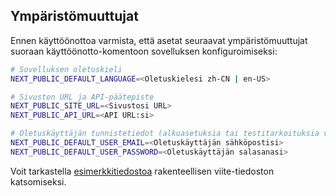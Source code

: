 ## Ympäristömuuttujat

Ennen käyttöönottoa varmista, että asetat seuraavat ympäristömuuttujat suoraan käyttöönotto-komentoon sovelluksen konfiguroimiseksi:

```bash
# Sovelluksen oletuskieli
NEXT_PUBLIC_DEFAULT_LANGUAGE=<Oletuskielesi zh-CN | en-US>

# Sivuston URL ja API-päätepiste
NEXT_PUBLIC_SITE_URL=<Sivustosi URL>
NEXT_PUBLIC_API_URL=<API URL:si>

# Oletuskäyttäjän tunnistetiedot (alkuasetuksia tai testitarkoituksia varten)
NEXT_PUBLIC_DEFAULT_USER_EMAIL=<Oletuskäyttäjän sähköpostisi>
NEXT_PUBLIC_DEFAULT_USER_PASSWORD=<Oletuskäyttäjän salasanasi>
```

Voit tarkastella [esimerkkitiedostoa](https://github.com/perfect-panel/ppanel-web/blob/main/apps/user/.env.template) rakenteellisen viite-tiedoston katsomiseksi.


<Giscus />

